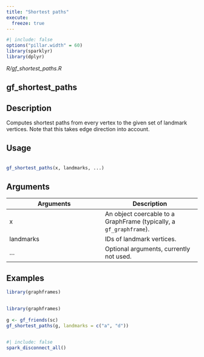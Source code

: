 ```yaml
---
title: "Shortest paths"
execute:
  freeze: true
---
```


```r
#| include: false
options("pillar.width" = 60)
library(sparklyr) 
library(dplyr)
```

*R/gf_shortest_paths.R*

## gf_shortest_paths

## Description
 Computes shortest paths from every vertex to the given set of landmark vertices.   Note that this takes edge direction into account. 


## Usage
```r
 
gf_shortest_paths(x, landmarks, ...) 
```

## Arguments
|Arguments|Description|
|---|---|
| x | An object coercable to a GraphFrame (typically, a `gf_graphframe`). |
| landmarks | IDs of landmark vertices. |
| ... | Optional arguments, currently not used. |





## Examples
```r
library(graphframes)
 
```
```r
library(graphframes)
 
g <- gf_friends(sc) 
gf_shortest_paths(g, landmarks = c("a", "d")) 
 
```



```r
#| include: false
spark_disconnect_all()
```
